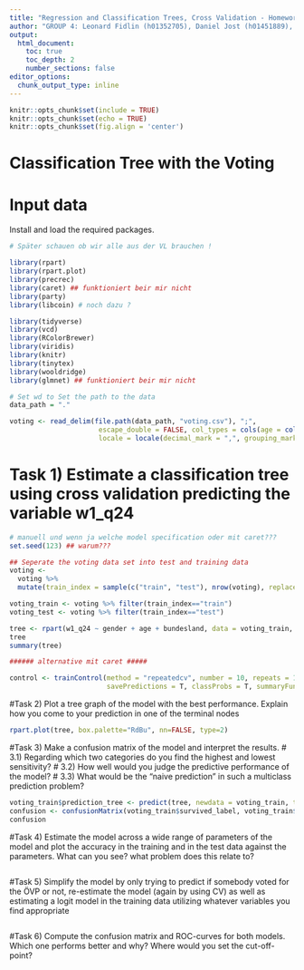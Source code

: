 ```yaml
---
title: "Regression and Classification Trees, Cross Validation - Homework"
author: "GROUP 4: Leonard Fidlin (h01352705), Daniel Jost (h01451889), Anne Valder (h11928415)"
output: 
  html_document:
    toc: true
    toc_depth: 2
    number_sections: false
editor_options: 
  chunk_output_type: inline
---
```


```r

knitr::opts_chunk$set(include = TRUE)
knitr::opts_chunk$set(echo = TRUE)
knitr::opts_chunk$set(fig.align = 'center')

```

# Classification Tree with the Voting

# Input data

Install and load the required packages.
```r

# Später schauen ob wir alle aus der VL brauchen ! 

library(rpart)
library(rpart.plot) 
library(precrec)
library(caret) ## funktioniert beir mir nicht
library(party)
library(libcoin) # noch dazu ?

library(tidyverse)
library(vcd)
library(RColorBrewer)
library(viridis)
library(knitr)
library(tinytex)
library(wooldridge)
library(glmnet) ## funktioniert beir mir nicht

# Set wd to Set the path to the data
data_path = "."

voting <- read_delim(file.path(data_path, "voting.csv"), ";", 
                      escape_double = FALSE, col_types = cols(age = col_number()), 
                      locale = locale(decimal_mark = ",", grouping_mark = "."), trim_ws = TRUE)

```

# Task 1) Estimate a classification tree using cross validation predicting the variable w1_q24

```r
# manuell und wenn ja welche model specification oder mit caret???
set.seed(123) ## warum??? 

## Seperate the voting data set into test and training data
voting <- 
  voting %>%
  mutate(train_index = sample(c("train", "test"), nrow(voting), replace=TRUE, prob=c(0.75, 0.25)))

voting_train <- voting %>% filter(train_index=="train")
voting_test <- voting %>% filter(train_index=="test")

tree <- rpart(w1_q24 ~ gender + age + bundesland, data = voting_train, cp=.01)
tree
summary(tree)

###### alternative mit caret #####

control <- trainControl(method = "repeatedcv", number = 10, repeats = 10,
                        savePredictions = T, classProbs = T, summaryFunction = twoClassSummary)

```

#Task 2) Plot a tree graph of the model with the best performance. Explain how you come to your prediction in one of the terminal nodes

```r

rpart.plot(tree, box.palette="RdBu", nn=FALSE, type=2)

```

#Task 3) Make a confusion matrix of the model and interpret the results. 
# 3.1) Regarding which two categories do you find the highest and lowest sensitivity?
# 3.2) How well would you judge the predictive performance of the model?
# 3.3) What would be the "naive prediction" in such a multiclass prediction problem?

```r

voting_train$prediction_tree <- predict(tree, newdata = voting_train, type = c("class")) 
confusion <- confusionMatrix(voting_train$survived_label, voting_train$prediction_tree)
confusion

```

#Task 4) Estimate the model across a wide range of parameters of the model and plot the accuracy in the training and in the test data against the parameters. What can you see? what problem does this relate to?

```r

```

#Task 5) Simplify the model by only trying to predict if somebody voted for the ÖVP or not,
re-estimate the model (again by using CV) as well as estimating a logit model in the training
data utilizing whatever variables you find appropriate

```r

```

#Task 6) Compute the confusion matrix and ROC-curves for both models. Which one performs better and why? Where would you set the cut-off-point? 

```r

```




